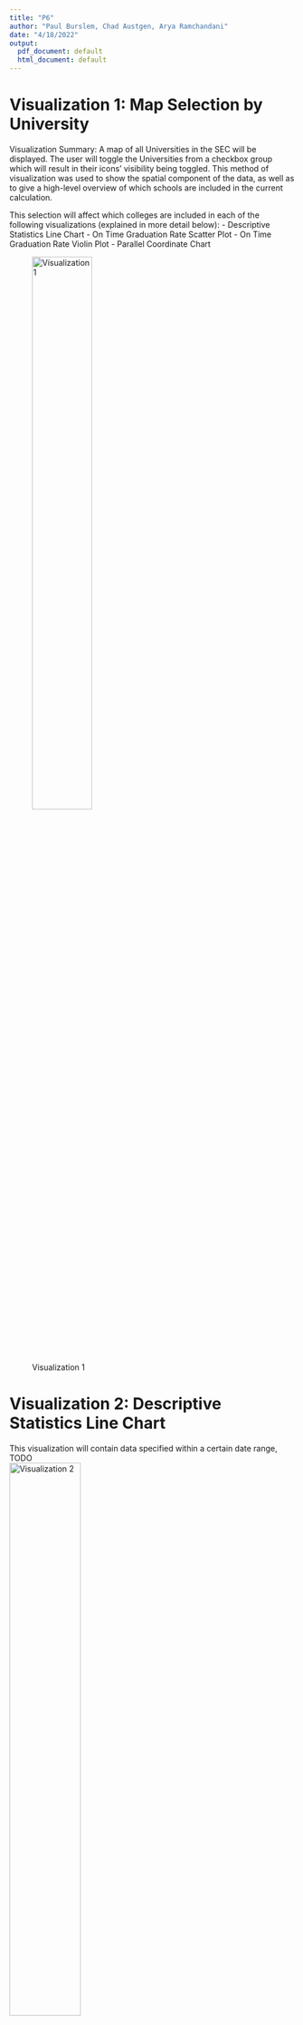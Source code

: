 ```yaml
---
title: "P6"
author: "Paul Burslem, Chad Austgen, Arya Ramchandani"
date: "4/18/2022"
output: 
  pdf_document: default
  html_document: default
---
```



# Visualization 1: Map Selection by University

Visualization Summary: A map of all Universities in the SEC will be displayed. The user will toggle the Universities from a checkbox group which will result in their icons’ visibility being toggled. This method of visualization was used to show the spatial component of the data, as well as to give a high-level overview of which schools are included in the current calculation.

This selection will affect which colleges are included in each of the following visualizations (explained in more detail below): 
- Descriptive Statistics Line Chart
- On Time Graduation Rate Scatter Plot
- On Time Graduation Rate Violin Plot
- Parallel Coordinate Chart  

![Visualization 1](./images/1.png){width=50%}

# Visualization 2: Descriptive Statistics Line Chart
This visualization will contain data specified within a certain date range, TODO  
![Visualization 2](./images/2.png){width=50%}
![Visualization 2](./images/3.png){width=50%}



# Visualization 3: On Time Graduation Rate Scatter Plot
The content of this visualization will contain data points relating either the year or the school record to the graduation rate of the university. By adjusting the university checkbox group and changing the date range slider, which colleges and when will be adjusted accordingly. This visualization was selected because we want the user to be able to determine what trends exist from a certain level of precision: did sports records only correlate to graduation rates before a certain year? Or only for certain colleges? Differences in these parameters could really affect the results of the graph.  
![Visualization 3](./images/4.png){width=50%}
![Visualization 3](./images/5.png){width=50%}


# Visualization 4: On Time Graduation Rate Violin Plot
ipsum delor etc  

![Visualization 4](./images/6.png){width=50%}  



# Visualization 5: Parallel Coordinate Chart
This visualization will be used to show the relationship between the different variables we are observing: including year, graduation rate, record, etc. This visualization will be useful to detect differences in relationships between different variables between only a few schools, as selected by the multi-checkbox group. For example, for one school you might see a strong correlation between year and graduation rate, and a much weaker correlation in a different school.  
![Visualization 5](./images/7.png){width=50%}  





